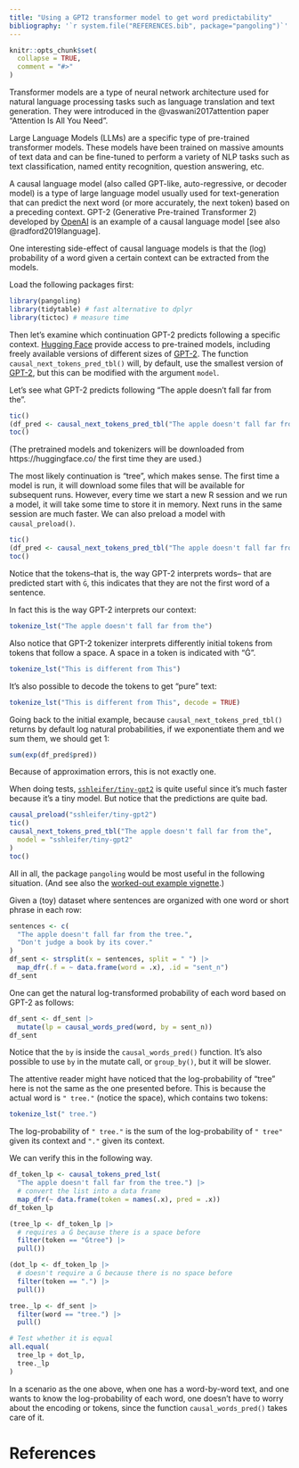 ```yaml
---
title: "Using a GPT2 transformer model to get word predictability"
bibliography: '`r system.file("REFERENCES.bib", package="pangoling")`'
---
```


```r
knitr::opts_chunk$set(
  collapse = TRUE,
  comment = "#>"
)
```

<!-- https://ropensci.org/blog/2019/12/08/precompute-vignettes/ -->

Transformer models are a type of neural network architecture used for natural
language processing tasks such as language translation and text generation. They
were introduced in the @vaswani2017attention paper "Attention Is All You Need". 

Large Language Models (LLMs) are a specific type of pre-trained transformer 
models. These models have been trained on massive amounts of text data and can 
be fine-tuned to perform a variety of NLP tasks such as text classification, 
named entity recognition, question answering, etc.

A causal language model (also called GPT-like, auto-regressive, or decoder 
model) is a type of large language model usually used for text-generation that 
can predict the next word (or more accurately, the next token) based on a 
preceding context. GPT-2 (Generative Pre-trained Transformer 2) developed by [OpenAI](https://openai.com/) is an example of a causal language model 
[see also @radford2019language].

One interesting side-effect of causal language models is that the (log) 
probability of a word given a certain context can be extracted from the models. 

Load the following packages first:

```r
library(pangoling)
library(tidytable) # fast alternative to dplyr
library(tictoc) # measure time
```

Then let's examine which continuation GPT-2 predicts following a specific 
context. [Hugging Face](https://huggingface.co/) provide access to pre-trained
models, including freely available versions of different sizes of 
[GPT-2](https://huggingface.co/gpt2). The function 
`causal_next_tokens_pred_tbl()` will, by default, use the smallest version of
[GPT-2](https://huggingface.co/gpt2), but this can be modified with the argument
`model`.

Let's see what GPT-2 predicts following "The apple doesn't fall far from the".

```r
tic()
(df_pred <- causal_next_tokens_pred_tbl("The apple doesn't fall far from the"))
toc()
```

(The pretrained models and tokenizers will be downloaded from 
https://huggingface.co/ the first time they are used.)

The most likely continuation is "tree", which makes sense.
The first time a model is run, it will download some files that will be 
available for subsequent runs. However, every time we start a new R session and 
we run a model, it will take some time to store it in memory. Next runs in the 
same session are much faster. We can also preload a model with 
`causal_preload()`.

```r
tic()
(df_pred <- causal_next_tokens_pred_tbl("The apple doesn't fall far from the"))
toc()
```

Notice that the tokens--that is, the way GPT-2 interprets words-- that are 
predicted start with `Ġ`, this indicates that they are not the first word of a
sentence.

In fact this is the way GPT-2 interprets our context:

```r
tokenize_lst("The apple doesn't fall far from the")
```

Also notice that GPT-2 tokenizer interprets differently initial tokens from 
tokens that follow a space. A space in  a token is indicated with "Ġ".

```r
tokenize_lst("This is different from This")
```

It's also possible to decode the tokens to get "pure" text:

```r
tokenize_lst("This is different from This", decode = TRUE)
```

Going back to the initial example, because `causal_next_tokens_pred_tbl()` 
returns by default log natural probabilities, if we exponentiate them and we 
sum them, we should get 1:

```r
sum(exp(df_pred$pred))
```

Because of approximation errors, this is not exactly one.


When doing tests, 
[`sshleifer/tiny-gpt2`](https://huggingface.co/sshleifer/tiny-gpt2) is quite 
useful since it's much faster because it's a tiny model. But notice that the
predictions are quite bad.

```r
causal_preload("sshleifer/tiny-gpt2")
tic()
causal_next_tokens_pred_tbl("The apple doesn't fall far from the",
  model = "sshleifer/tiny-gpt2"
)
toc()
```


All in all, the package `pangoling` would be most useful in the following 
situation. (And see also the [worked-out example vignette](example.html).)

Given a (toy) dataset where sentences are organized with one word or short 
phrase in each row:
```r
sentences <- c(
  "The apple doesn't fall far from the tree.",
  "Don't judge a book by its cover."
)
df_sent <- strsplit(x = sentences, split = " ") |>
  map_dfr(.f = ~ data.frame(word = .x), .id = "sent_n")
df_sent
```

One can get the natural log-transformed probability of each word based on 
GPT-2 as follows:

```r
df_sent <- df_sent |>
  mutate(lp = causal_words_pred(word, by = sent_n))
df_sent
```

Notice that the `by` is inside the `causal_words_pred()` function. It's also 
possible to use `by` in the mutate call, or `group_by()`, but it will be slower.


The attentive reader might have noticed that the log-probability of "tree" here 
is not the same as the one presented before. This is because the actual word is 
`" tree."` (notice the space), which contains two tokens:

```r
tokenize_lst(" tree.")
```

The log-probability of `" tree."` is the sum of the log-probability of `" tree"`
given its context and `"."` given its context.

We can verify this in the following way.

```r
df_token_lp <- causal_tokens_pred_lst(
  "The apple doesn't fall far from the tree.") |>
  # convert the list into a data frame
  map_dfr(~ data.frame(token = names(.x), pred = .x))
df_token_lp

(tree_lp <- df_token_lp |> 
  # requires a Ġ because there is a space before
  filter(token == "Ġtree") |>
  pull())

(dot_lp <- df_token_lp |>
  # doesn't require a Ġ because there is no space before
  filter(token == ".") |>
  pull())

tree._lp <- df_sent |>
  filter(word == "tree.") |>
  pull()

# Test whether it is equal
all.equal(
  tree_lp + dot_lp,
  tree._lp
)
```

In a scenario as the one above, when one has a word-by-word text, and one wants 
to know the log-probability of each word, one doesn't have to worry about the
encoding or tokens, since the function `causal_words_pred()` takes care of it.

# References
